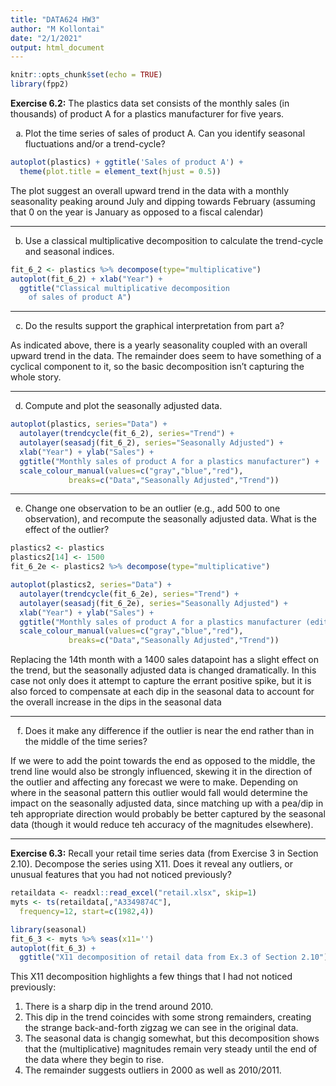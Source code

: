 ---
title: "DATA624 HW3"
author: "M Kollontai"
date: "2/1/2021"
output: html_document
---

```{r setup, include=FALSE}
knitr::opts_chunk$set(echo = TRUE)
library(fpp2)
```

**Exercise 6.2:** The plastics data set consists of the monthly sales (in thousands) of product A for a plastics manufacturer for five years.

a. Plot the time series of sales of product A. Can you identify seasonal fluctuations and/or a trend-cycle?

```{r 6_2_a}
autoplot(plastics) + ggtitle('Sales of product A') +
  theme(plot.title = element_text(hjust = 0.5))
```

The plot suggest an overall upward trend in the data with a monthly seasonality peaking around July and dipping towards February (assuming that 0 on the year is January as opposed to a fiscal calendar)

---

b. Use a classical multiplicative decomposition to calculate the trend-cycle and seasonal indices.

```{r 6_2_b}
fit_6_2 <- plastics %>% decompose(type="multiplicative") 
autoplot(fit_6_2) + xlab("Year") +
  ggtitle("Classical multiplicative decomposition
    of sales of product A")
```

---

c. Do the results support the graphical interpretation from part a?

As indicated above, there is a yearly seasonality coupled with an overall upward trend in the data. The remainder does seem to have something of a cyclical component to it, so the basic decomposition isn't capturing the whole story.

---

d. Compute and plot the seasonally adjusted data.

```{r 6_2_d, warning=FALSE}
autoplot(plastics, series="Data") +
  autolayer(trendcycle(fit_6_2), series="Trend") +
  autolayer(seasadj(fit_6_2), series="Seasonally Adjusted") +
  xlab("Year") + ylab("Sales") +
  ggtitle("Monthly sales of product A for a plastics manufacturer") +
  scale_colour_manual(values=c("gray","blue","red"),
             breaks=c("Data","Seasonally Adjusted","Trend"))
```

---

e. Change one observation to be an outlier (e.g., add 500 to one observation), and recompute the seasonally adjusted data. What is the effect of the outlier?

```{r 6_2_e, warning=FALSE}
plastics2 <- plastics
plastics2[14] <- 1500
fit_6_2e <- plastics2 %>% decompose(type="multiplicative")

autoplot(plastics2, series="Data") +
  autolayer(trendcycle(fit_6_2e), series="Trend") +
  autolayer(seasadj(fit_6_2e), series="Seasonally Adjusted") +
  xlab("Year") + ylab("Sales") +
  ggtitle("Monthly sales of product A for a plastics manufacturer (edited)") +
  scale_colour_manual(values=c("gray","blue","red"),
             breaks=c("Data","Seasonally Adjusted","Trend"))
```

Replacing the 14th month with a 1400 sales datapoint has a slight effect on the trend, but the seasonally adjusted data is changed dramatically. In this case not only does it attempt to capture the errant positive spike, but it is also forced to compensate at each dip in the seasonal data to account for the overall increase in the dips in the seasonal data

---

f. Does it make any difference if the outlier is near the end rather than in the middle of the time series?

If we were to add the point towards the end as opposed to the middle, the trend line would also be strongly influenced, skewing it in the direction of the outlier and affecting any forecast we were to make. Depending on where in the seasonal pattern this outlier would fall would determine the impact on the seasonally adjusted data, since matching up with a pea/dip in teh appropriate direction would probably be better captured by the seasonal data (though it would reduce teh accuracy of the magnitudes elsewhere).

---

**Exercise 6.3:** Recall your retail time series data (from Exercise 3 in Section 2.10). Decompose the series using X11. Does it reveal any outliers, or unusual features that you had not noticed previously?

```{r 6_3}
retaildata <- readxl::read_excel("retail.xlsx", skip=1)
myts <- ts(retaildata[,"A3349874C"],
  frequency=12, start=c(1982,4))

library(seasonal)
fit_6_3 <- myts %>% seas(x11='')
autoplot(fit_6_3) +
  ggtitle("X11 decomposition of retail data from Ex.3 of Section 2.10")
```

This X11 decomposition highlights a few things that I had not noticed previously:

1. There is a sharp dip in the trend around 2010.
2. This dip in the trend coincides with some strong remainders, creating the strange back-and-forth zigzag we can see in the original data. 
3. The seasonal data is changig somewhat, but this decomposition shows that the (multiplicative) magnitudes remain very steady until the end of the data where they begin to rise. 
4. The remainder suggests outliers in 2000 as well as 2010/2011.
